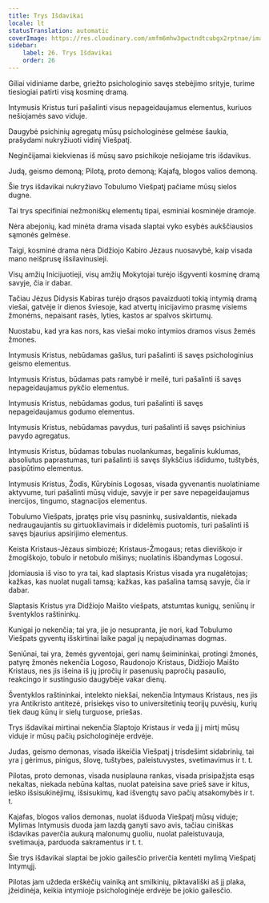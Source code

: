 ```yaml
---
title: Trys Išdavikai
locale: lt
statusTranslation: automatic
coverImage: https://res.cloudinary.com/xmfm6mhw3gwctndtcubgx2rptnae/image/upload/v1741354419/small_cover_la_gran_rebelion_28716e29d2.webp
sidebar:
    label: 26. Trys Išdavikai
    order: 26
---
```

Giliai vidiniame darbe, griežto psichologinio savęs stebėjimo srityje, turime tiesiogiai patirti visą kosminę dramą.

Intymusis Kristus turi pašalinti visus nepageidaujamus elementus, kuriuos nešiojamės savo viduje.

Daugybė psichinių agregatų mūsų psichologinėse gelmėse šaukia, prašydami nukryžiuoti vidinį Viešpatį.

Neginčijamai kiekvienas iš mūsų savo psichikoje nešiojame tris išdavikus.

Judą, geismo demoną; Pilotą, proto demoną; Kajafą, blogos valios demoną.

Šie trys išdavikai nukryžiavo Tobulumo Viešpatį pačiame mūsų sielos dugne.

Tai trys specifiniai nežmoniškų elementų tipai, esminiai kosminėje dramoje.

Nėra abejonių, kad minėta drama visada slaptai vyko esybės aukščiausios sąmonės gelmėse.

Taigi, kosminė drama nėra Didžiojo Kabiro Jėzaus nuosavybė, kaip visada mano neišprusę išsilavinusieji.

Visų amžių Inicijuotieji, visų amžių Mokytojai turėjo išgyventi kosminę dramą savyje, čia ir dabar.

Tačiau Jėzus Didysis Kabiras turėjo drąsos pavaizduoti tokią intymią dramą viešai, gatvėje ir dienos šviesoje, kad atvertų inicijavimo prasmę visiems žmonėms, nepaisant rasės, lyties, kastos ar spalvos skirtumų.

Nuostabu, kad yra kas nors, kas viešai moko intymios dramos visus žemės žmones.

Intymusis Kristus, nebūdamas gašlus, turi pašalinti iš savęs psichologinius geismo elementus.

Intymusis Kristus, būdamas pats ramybė ir meilė, turi pašalinti iš savęs nepageidaujamus pykčio elementus.

Intymusis Kristus, nebūdamas godus, turi pašalinti iš savęs nepageidaujamus godumo elementus.

Intymusis Kristus, nebūdamas pavydus, turi pašalinti iš savęs psichinius pavydo agregatus.

Intymusis Kristus, būdamas tobulas nuolankumas, begalinis kuklumas, absoliutus paprastumas, turi pašalinti iš savęs šlykščius išdidumo, tuštybės, pasipūtimo elementus.

Intymusis Kristus, Žodis, Kūrybinis Logosas, visada gyvenantis nuolatiniame aktyvume, turi pašalinti mūsų viduje, savyje ir per save nepageidaujamus inercijos, tingumo, stagnacijos elementus.

Tobulumo Viešpats, įpratęs prie visų pasninkų, susivaldantis, niekada nedraugaujantis su girtuokliavimais ir didelėmis puotomis, turi pašalinti iš savęs bjaurius apsirijimo elementus.

Keista Kristaus-Jėzaus simbiozė; Kristaus-Žmogaus; retas dieviškojo ir žmogiškojo, tobulo ir netobulo mišinys; nuolatinis išbandymas Logosui.

Įdomiausia iš viso to yra tai, kad slaptasis Kristus visada yra nugalėtojas; kažkas, kas nuolat nugali tamsą; kažkas, kas pašalina tamsą savyje, čia ir dabar.

Slaptasis Kristus yra Didžiojo Maišto viešpats, atstumtas kunigų, seniūnų ir šventyklos raštininkų.

Kunigai jo nekenčia; tai yra, jie jo nesupranta, jie nori, kad Tobulumo Viešpats gyventų išskirtinai laike pagal jų nepajudinamas dogmas.

Seniūnai, tai yra, žemės gyventojai, geri namų šeimininkai, protingi žmonės, patyrę žmonės nekenčia Logoso, Raudonojo Kristaus, Didžiojo Maišto Kristaus, nes jis išeina iš jų įpročių ir pasenusių papročių pasaulio, reakcingo ir sustingusio daugybėje vakar dienų.

Šventyklos raštininkai, intelekto niekšai, nekenčia Intymaus Kristaus, nes jis yra Antikristo antitezė, prisiekęs viso to universitetinių teorijų puvėsių, kurių tiek daug kūnų ir sielų turguose, priešas.

Trys išdavikai mirtinai nekenčia Slaptojo Kristaus ir veda jį į mirtį mūsų viduje ir mūsų pačių psichologinėje erdvėje.

Judas, geismo demonas, visada iškeičia Viešpatį į trisdešimt sidabrinių, tai yra į gėrimus, pinigus, šlovę, tuštybes, paleistuvystes, svetimavimus ir t. t.

Pilotas, proto demonas, visada nusiplauna rankas, visada prisipažįsta esąs nekaltas, niekada nebūna kaltas, nuolat pateisina save prieš save ir kitus, ieško išsisukinėjimų, išsisukimų, kad išvengtų savo pačių atsakomybės ir t. t.

Kajafas, blogos valios demonas, nuolat išduoda Viešpatį mūsų viduje; Mylimas Intymusis duoda jam lazdą ganyti savo avis, tačiau ciniškas išdavikas paverčia aukurą malonumų guoliu, nuolat paleistuvauja, svetimauja, parduoda sakramentus ir t. t.

Šie trys išdavikai slaptai be jokio gailesčio priverčia kentėti mylimą Viešpatį Intymųjį.

Pilotas jam uždeda erškėčių vainiką ant smilkinių, piktavališki aš jį plaka, įžeidinėja, keikia intymioje psichologinėje erdvėje be jokio gailesčio.

